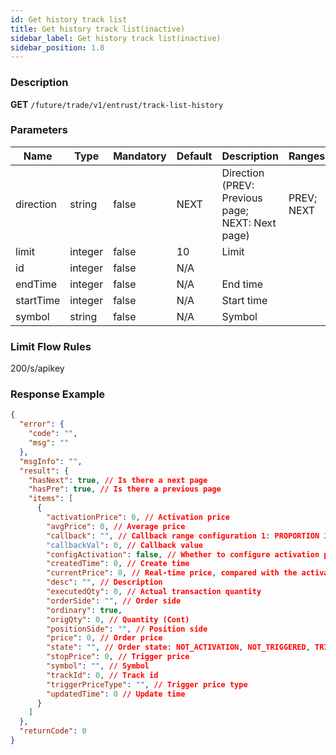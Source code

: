 ```yaml
---
id: Get history track list
title: Get history track list(inactive)
sidebar_label: Get history track list(inactive)
sidebar_position: 1.8
---
```


### Description

**GET** `/future/trade/v1/entrust/track-list-history`

### Parameters

| Name | Type | Mandatory | Default | Description | Ranges |
| --- | --- | --- | --- | --- | --- |
| direction | string | false | NEXT | Direction (PREV: Previous page; NEXT: Next page) | PREV; NEXT |
| limit | integer | false | 10 | Limit |  |
| id | integer | false | N/A |  |  |
| endTime | integer | false | N/A | End time |  |
| startTime | integer | false | N/A | Start time |  |
| symbol | string | false | N/A | Symbol |  |

### Limit Flow Rules

200/s/apikey

### Response Example

```json title="Response"
{
  "error": {
    "code": "",
    "msg": ""
  },
  "msgInfo": "",
  "result": {
    "hasNext": true, // Is there a next page
    "hasPre": true, // Is there a previous page
    "items": [
      {
        "activationPrice": 0, // Activation price
        "avgPrice": 0, // Average price
        "callback": "", // Callback range configuration 1: PROPORTION 2: FIXED
        "callbackVal": 0, // Callback value
        "configActivation": false, // Whether to configure activation price
        "createdTime": 0, // Create time
        "currentPrice": 0, // Real-time price, compared with the activation price and order price
        "desc": "", // Description
        "executedQty": 0, // Actual transaction quantity
        "orderSide": "", // Order side
        "ordinary": true,
        "origQty": 0, // Quantity (Cont)
        "positionSide": "", // Position side
        "price": 0, // Order price
        "state": "", // Order state: NOT_ACTIVATION, NOT_TRIGGERED, TRIGGERING, TRIGGERED, USER_REVOCATION, PLATFORM_REVOCATION, EXPIRED, DELEGATION_FAILED
        "stopPrice": 0, // Trigger price
        "symbol": "", // Symbol
        "trackId": 0, // Track id
        "triggerPriceType": "", // Trigger price type
        "updatedTime": 0 // Update time
      }
    ]
  },
  "returnCode": 0
}
```
